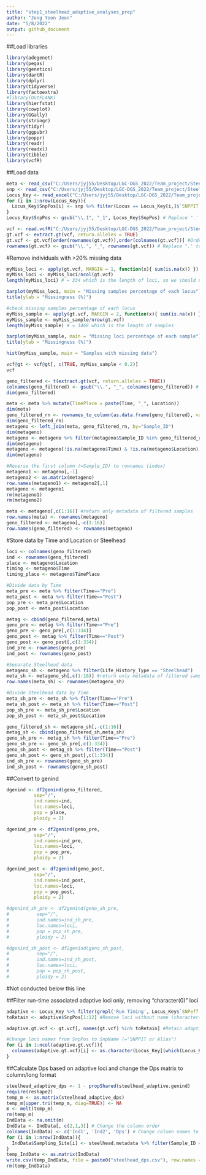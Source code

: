 ```yaml
---
title: "step1_steelhead_adaptive_analyses_prep"
author: "Jong Yoon Jeon"
date: "5/8/2022"
output: github_document
---
```


##Load libraries
```r
library(adegenet)
library(pegas)
library(genetics)
library(dartR)
library(dplyr)
library(tidyverse)
library(factoextra)
#library(OutFLANK)
library(hierfstat)
library(cowplot)
library(GGally)
library(stringr)
library(tidyr)
library(ggpubr)
library(poppr)
library(readr)
library(readxl)
library(tibble)
library(vcfR)
```

##Load data
```r
meta <- read_csv("C:/Users/jyj55/Desktop/LGC-DGS_2022/Team_project/Steelhead_genotype/Elwha_Steelhead_Formatted_kjl.csv")
snp <- read_csv("C:/Users/jyj55/Desktop/LGC-DGS_2022/Team_project/Steelhead_genotype/SNP_Coordinates_CRITFC.csv")
Locus_Key <- read_excel("C:/Users/jyj55/Desktop/LGC-DGS_2022/Team_project/Steelhead_genotype/Steelhead_Locus_Key.xlsx")
for (i in 1:nrow(Locus_Key)){
  Locus_Key$SnpPos[i] <- snp %>% filter(Locus == Locus_Key[i,]$`SNPPIT or Alias`) %>% dplyr::select(SNP)
}
Locus_Key$SnpPos <- gsub("\\.1", "_1", Locus_Key$SnpPos) # Replace ".' to "_" in loci names

vcf <- read.vcfR("C:/Users/jyj55/Desktop/LGC-DGS_2022/Team_project/Steelhead_genotype/Elwha_GTSeq_Sans_CCT.vcf.gz")
gt.vcf <- extract.gt(vcf, return.alleles = TRUE)
gt.vcf <- gt.vcf[order(rownames(gt.vcf)),order(colnames(gt.vcf))] #Order samples and loci
rownames(gt.vcf) <- gsub("\\.", "_", rownames(gt.vcf)) # Replace ".' to "_" in loci names
```

#Remove individuals with >20% missing data
```r
myMiss_loci <- apply(gt.vcf, MARGIN = 1, function(x){ sum(is.na(x)) })
myMiss_loci <- myMiss_loci/ncol(gt.vcf)
length(myMiss_loci) # = 334 which is the length of loci, so we should use myMiss_loci for filtering samples with high missing data percentage

barplot(myMiss_loci, main = "Missing samples percentage of each locus")
title(ylab = "Missingness (%)")

#check missing samples percentage of each locus
myMiss_sample <- apply(gt.vcf, MARGIN = 2, function(x){ sum(is.na(x)) })
myMiss_sample <- myMiss_sample/nrow(gt.vcf)
length(myMiss_sample) # = 1468 which is the length of samples

barplot(myMiss_sample, main = "Missing loci percentage of each sample")
title(ylab = "Missingness (%)")

hist(myMiss_sample, main = "Samples with missing data")

vcf@gt <- vcf@gt[, c(TRUE, myMiss_sample < 0.2)]
vcf

geno_filtered <- t(extract.gt(vcf, return.alleles = TRUE))
colnames(geno_filtered) <- gsub("\\.", "_", colnames(geno_filtered)) # Replace ".' to "_" in loci names
dim(geno_filtered)

meta <- meta %>% mutate(TimePlace = paste(Time, "_", Location))
dim(meta)
geno_filtered_rn <- rownames_to_column(as.data.frame(geno_filtered), var="Sample_ID")
dim(geno_filtered_rn)
metageno <- left_join(meta, geno_filtered_rn, by="Sample_ID")
dim(metageno)
metageno <- metageno %>% filter(metageno$Sample_ID %in% geno_filtered_rn$Sample_ID)
dim(metageno)
metageno <- metageno[!is.na(metageno$Time) & !is.na(metageno$Location),] #Remove individuals without pop info
dim(metageno)

#Reverse the first column (=Sample_ID) to rownames (index)
metageno1 <- metageno[,-1]
metageno2 <- as.matrix(metageno)
row.names(metageno1) <- metageno2[,1]
metageno <- metageno1
rm(metageno1)
rm(metageno2)

meta <- metageno[,c(1:16)] #return only metadata of filtered samples
row.names(meta) <- rownames(metageno)
geno_filtered <- metageno[,-c(1:16)]
row.names(geno_filtered) <- rownames(metageno)
```

#Store data by Time and Location or Steelhead
```r
loci <- colnames(geno_filtered)
ind <- rownames(geno_filtered)
place <- metageno$Location
timing <- metageno$Time
timing_place <- metageno$TimePlace

#Divide data by Time
meta_pre <- meta %>% filter(Time=="Pre")
meta_post <- meta %>% filter(Time=="Post")
pop_pre <- meta_pre$Location
pop_post <- meta_post$Location

metag <- cbind(geno_filtered,meta)
geno_pre <- metag %>% filter(Time=="Pre")
geno_pre <- geno_pre[,c(1:334)]
geno_post <- metag %>% filter(Time=="Post")
geno_post <- geno_post[,c(1:334)]
ind_pre <- rownames(geno_pre)
ind_post <- rownames(geno_post)

#Separate Steelhead data
metageno_sh <- metageno %>% filter(Life_History_Type == "Steelhead")
meta_sh <- metageno_sh[,c(1:16)] #return only metadata of filtered samples
row.names(meta_sh) <- rownames(metageno_sh)

#Divide Steelhead data by Time
meta_sh_pre <- meta_sh %>% filter(Time=="Pre")
meta_sh_post <- meta_sh %>% filter(Time=="Post")
pop_sh_pre <- meta_sh_pre$Location
pop_sh_post <- meta_sh_post$Location

geno_filtered_sh <- metageno_sh[,-c(1:16)]
metag_sh <- cbind(geno_filtered_sh,meta_sh)
geno_sh_pre <- metag_sh %>% filter(Time=="Pre")
geno_sh_pre <- geno_sh_pre[,c(1:334)]
geno_sh_post <- metag_sh %>% filter(Time=="Post")
geno_sh_post <- geno_sh_post[,c(1:334)]
ind_sh_pre <- rownames(geno_sh_pre)
ind_sh_post <- rownames(geno_sh_post)
```

##Convert to genind
```r
dgenind <- df2genind(geno_filtered, 
          sep="/",
          ind.names=ind,
          loc.names=loci, 
          pop = place,
          ploidy = 2)

dgenind_pre <- df2genind(geno_pre, 
          sep="/",
          ind.names=ind_pre,
          loc.names=loci, 
          pop = pop_pre,
          ploidy = 2)

dgenind_post <- df2genind(geno_post, 
          sep="/",
          ind.names=ind_post,
          loc.names=loci, 
          pop = pop_post,
          ploidy = 2)  

#dgenind_sh_pre <- df2genind(geno_sh_pre, 
#          sep="/",
#          ind.names=ind_sh_pre,
#          loc.names=loci, 
#          pop = pop_sh_pre,
#          ploidy = 2)

#dgenind_sh_post <- df2genind(geno_sh_post, 
#          sep="/",
#          ind.names=ind_sh_post,
#          loc.names=loci, 
#          pop = pop_sh_post,
#          ploidy = 2) 
```
#Not conducted below this line

##Filter run-time associated adaptive loci only, removing "character(0)" loci
```r
adaptive <- Locus_Key %>% filter(grepl('Run Timing', Locus_Key$`SNPeff Annotation output`))
toRetain <- adaptive$SnpPos[1:12] #Remove loci without name (character(0))

adaptive.gt.vcf <- gt.vcf[, names(gt.vcf) %in% toRetain] #Retain adaptive loci only

#Change loci names from SnpPos to SnpName (="SNPPIT or Alias")
for (i in 1:ncol(adaptive.gt.vcf)){
  colnames(adaptive.gt.vcf)[i] <- as.character(Locus_Key[(which(Locus_Key$SnpPos == substr(colnames(adaptive.gt.vcf)[i], 1, nchar(colnames(adaptive.gt.vcf)[i])))),3]) #3rd column of "adaptive" includes SnpName
} 
```

##Calculate Dps based on adaptive loci and change the Dps matrix to column/long format
```r
steelhead_adaptive_dps <- 1 - propShared(steelhead_adaptive.genind)
require(reshape2)
temp_m <- as.matrix(steelhead_adaptive_dps)
temp_m[upper.tri(temp_m, diag=TRUE)] <- NA
m <- melt(temp_m)
rm(temp_m)
IndData <- na.omit(m)
IndData <- IndData[, c(2,1,3)] # Change the column order
colnames(IndData) <- c('Ind1', 'Ind2', 'Dps') # Change column names to be mnemonic 
for (i in 1:nrow(IndData)){
  IndData$Sampling_Site[i] <- steelhead.metadata %>% filter(Sample_ID == IndData$Ind1[i]) %>% select(Location)
}
temp_IndData <- as.matrix(IndData)
write.csv(temp_IndData, file = paste0("steelhead_dps.csv"), row.names = FALSE)
rm(temp_IndData)  
```